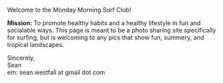 
Welcome to the Monday Morning Surf Club!  

**Mission:** To promote healthy habits and a healthy lifestyle in fun and socialable ways. This page is meant to be a photo sharing site specifically for surfing, but is welcoming to any pics that show fun, summery, and tropical landscapes.  

Sincerely,  
Sean  
em: sean.westfall at gmail dot com

